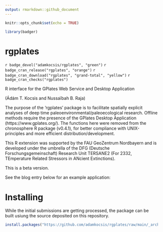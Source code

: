 ```yaml
---
output: rmarkdown::github_document
---
```


```r
knitr::opts_chunk$set(echo = TRUE)

library(badger)
```

# rgplates 
`r badge_devel("adamkocsis/rgplates", "green")`
`r badge_cran_release("rgplates", "orange")`
`r badge_cran_download("rgplates", "grand-total", "yellow")`
`r badge_cran_checks("rgplates")`

R interface for the GPlates Web Service and Desktop Application 

(Ádám T. Kocsis and Nussaïbah B. Raja)

The purpose of the 'rgplates' package is to facilitate spatially explicit analyses of deep time paleoenvironmental/paleoecological research. 
Offline methods require the presence of the GPlates Desktop Application (https://www.gplates.org/).
The functions here were removed from the chronosphere R package (v0.4.1), for better compliance with UNIX-principles and more efficient distribution/development.



This R extension was supported by the FAU GeoZentrum Nordbayern and is developed under the umbrella of the DFG (Deutsche Forschungsgemeinschaft) Research Unit TERSANE2 (For 2332, TEmperature Related Stressors in ANcient Extinctions).

This is a beta version. 

See the blog entry below for an example application:

# Installing

While the initial submissions are getting processed, the package can be built usiung the source deposited on this repository.

```r
install.packages("https://github.com/adamkocsis/rgplates/raw/main/_archive/source/rgplates_0.1.0.tar.gz", repos=NULL, type="source")
```

